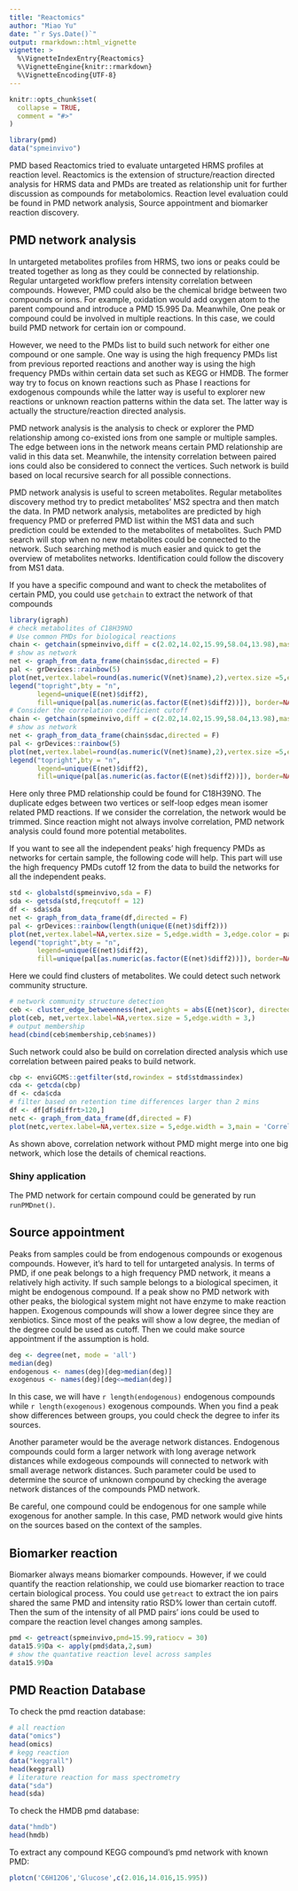 ```yaml
---
title: "Reactomics"
author: "Miao Yu"
date: "`r Sys.Date()`"
output: rmarkdown::html_vignette
vignette: >
  %\VignetteIndexEntry{Reactomics}
  %\VignetteEngine{knitr::rmarkdown}
  %\VignetteEncoding{UTF-8}
---
```


```r
knitr::opts_chunk$set(
  collapse = TRUE,
  comment = "#>"
)
```

```r
library(pmd)
data("spmeinvivo")
```

PMD based Reactomics tried to evaluate untargeted HRMS profiles at reaction level. Reactomics is the extension of structure/reaction directed analysis for HRMS data and PMDs are treated as relationship unit for further discussion as compounds for metabolomics. Reaction level evaluation could be found in PMD network analysis, Source appointment and biomarker reaction discovery.

## PMD network analysis

In untargeted metabolites profiles from HRMS, two ions or peaks could be treated together as long as they could be connected by relationship. Regular untargeted workflow prefers intensity correlation between compounds. However, PMD could also be the chemical bridge between two compounds or ions. For example, oxidation would add oxygen atom to the parent compound and introduce a PMD 15.995 Da. Meanwhile, One peak or compound could be involved in multiple reactions. In this case, we could build PMD network for certain ion or compound.

However, we need to the PMDs list to build such network for either one compound or one sample. One way is using the high frequency PMDs list from previous reported reactions and another way is using the high frequency PMDs within certain data set such as KEGG or HMDB. The former way try to focus on known reactions such as Phase I reactions for exdogenous compounds while the latter way is useful to explorer new reactions or unknown reaction patterns within the data set. The latter way is actually the structure/reaction directed analysis.

PMD network analysis is the analysis to check or explorer the PMD relationship among co-existed ions from one sample or multiple samples. The edge between ions in the network means certain PMD relationship are valid in this data set. Meanwhile, the intensity correlation between paired ions could also be considered to connect the vertices. Such network is build based on local recursive search for all possible connections. 

PMD network analysis is useful to screen metabolites. Regular metabolites discovery method try to predict metabolites' MS2 spectra and then match the data. In PMD network analysis, metabolites are predicted by high frequency PMD or preferred PMD list within the MS1 data and such prediction could be extended to the metabolites of metabolites. Such PMD search will stop when no new metabolites could be connected to the network. Such searching method is much easier and quick to get the overview of metabolites networks. Identification could follow the discovery from MS1 data.

If you have a specific compound and want to check the metabolites of certain PMD, you could use `getchain` to extract the network of that compounds

```r
library(igraph)
# check metabolites of C18H39NO
# Use common PMDs for biological reactions
chain <- getchain(spmeinvivo,diff = c(2.02,14.02,15.99,58.04,13.98),mass = 286.3101,digits = 2,corcutoff = 0)
# show as network
net <- graph_from_data_frame(chain$sdac,directed = F)
pal <- grDevices::rainbow(5)
plot(net,vertex.label=round(as.numeric(V(net)$name),2),vertex.size =5,edge.width = 3,edge.color = pal[as.numeric(as.factor(E(net)$diff2))],vertex.label.dist=1,vertex.color=ifelse(round(as.numeric(V(net)$name),4) %in% 286.3101,'red','black'), main = 'PMD network')
legend("topright",bty = "n",
       legend=unique(E(net)$diff2),
       fill=unique(pal[as.numeric(as.factor(E(net)$diff2))]), border=NA,horiz = F)
# Consider the correlation coefficient cutoff
chain <- getchain(spmeinvivo,diff = c(2.02,14.02,15.99,58.04,13.98),mass = 286.3101,digits = 2,corcutoff = 0.6)
# show as network
net <- graph_from_data_frame(chain$sdac,directed = F)
pal <- grDevices::rainbow(5)
plot(net,vertex.label=round(as.numeric(V(net)$name),2),vertex.size =5,edge.width = 3,edge.color = pal[as.numeric(as.factor(E(net)$diff2))],vertex.label.dist=1,vertex.color=ifelse(round(as.numeric(V(net)$name),4) %in% 286.3101,'red','black'), main = 'PMD network')
legend("topright",bty = "n",
       legend=unique(E(net)$diff2),
       fill=unique(pal[as.numeric(as.factor(E(net)$diff2))]), border=NA,horiz = F)
```

Here only three PMD relationship could be found for C18H39NO. The duplicate edges between two vertices or self-loop edges mean isomer related PMD reactions. If we consider the correlation, the network would be trimmed. Since reaction might not always involve correlation, PMD network analysis could found more potential metabolites.

If you want to see all the independent peaks' high frequency PMDs as networks for certain sample, the following code will help. This part will use the high frequency PMDs cutoff 12 from the data to build the networks for all the independent peaks.

```r
std <- globalstd(spmeinvivo,sda = F)
sda <- getsda(std,freqcutoff = 12)
df <- sda$sda
net <- graph_from_data_frame(df,directed = F)
pal <- grDevices::rainbow(length(unique(E(net)$diff2)))
plot(net,vertex.label=NA,vertex.size = 5,edge.width = 3,edge.color = pal[as.numeric(as.factor(E(net)$diff2))],main = 'PMD network')
legend("topright",bty = "n",
       legend=unique(E(net)$diff2),
       fill=unique(pal[as.numeric(as.factor(E(net)$diff2))]), border=NA,horiz = F)
```

Here we could find clusters of metabolites. We could detect such network community structure.

```r
# network community structure detection
ceb <- cluster_edge_betweenness(net,weights = abs(E(net)$cor), directed = F) 
plot(ceb, net,vertex.label=NA,vertex.size = 5,edge.width = 3,) 
# output membership
head(cbind(ceb$membership,ceb$names))
```

Such network could also be build on correlation directed analysis which use correlation between paired peaks to build network.

```r
cbp <- enviGCMS::getfilter(std,rowindex = std$stdmassindex)
cda <- getcda(cbp)
df <- cda$cda
# filter based on retention time differences larger than 2 mins
df <- df[df$diffrt>120,]
netc <- graph_from_data_frame(df,directed = F)
plot(netc,vertex.label=NA,vertex.size = 5,edge.width = 3,main = 'Correlation network')
```

As shown above, correlation network without PMD might merge into one big network, which lose the details of chemical reactions.

### Shiny application

The PMD network for certain compound could be generated by run `runPMDnet()`.

## Source appointment

Peaks from samples could be from endogenous compounds or exogenous compounds. However, it's hard to tell for untargeted analysis. In terms of PMD, if one peak belongs to a high frequency PMD network, it means a relatively high activity. If such sample belongs to a biological specimen, it might be endogenous compound. If a peak show no PMD network with other peaks, the biological system might not have enzyme to make reaction happen. Exogenous compounds will show a lower degree since they are xenbiotics. Since most of the peaks will show a low degree, the median of the degree could be used as cutoff. Then we could make source appointment if the assumption is hold.

```r
deg <- degree(net, mode = 'all')
median(deg)
endogenous <- names(deg)[deg>median(deg)]
exogenous <- names(deg)[deg<=median(deg)]
```

In this case, we will have `r length(endogenous)` endogenous compounds while `r length(exogenous)` exogenous compounds. When you find a peak show differences between groups, you could check the degree to infer its sources.

Another parameter would be the average network distances. Endogenous compounds could form a larger network with long average network distances while exdogeous compounds will connected to network with small average network distances. Such parameter could be used to determine the source of unknown compound by checking the average network distances of the compounds PMD network.

Be careful, one compound could be endogenous for one sample while exogenous for another sample. In this case, PMD network would give hints on the sources based on the context of the samples.

## Biomarker reaction

Biomarker always means biomarker compounds. However, if we could quantify the reaction relationship, we could use biomarker reaction to trace certain biological process. You could use `getreact` to extract the ion pairs shared the same PMD and intensity ratio RSD% lower than certain cutoff. Then the sum of the intensity of all PMD pairs' ions could be used to compare the reaction level changes among samples.

```r
pmd <- getreact(spmeinvivo,pmd=15.99,ratiocv = 30)
data15.99Da <- apply(pmd$data,2,sum)
# show the quantative reaction level across samples
data15.99Da
```

## PMD Reaction Database

To check the pmd reaction database:

```r
# all reaction
data("omics")
head(omics)
# kegg reaction
data("keggrall")
head(keggrall)
# literature reaction for mass spectrometry
data("sda")
head(sda)
```

To check the HMDB pmd database:

```r
data("hmdb")
head(hmdb)
```

To extract any compound KEGG compound's pmd network with known PMD:

```r
plotcn('C6H12O6','Glucose',c(2.016,14.016,15.995))
```

